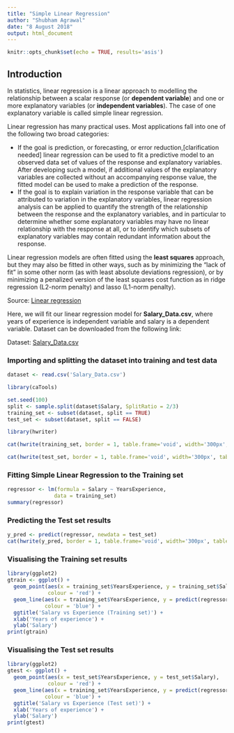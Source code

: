 ```yaml
---
title: "Simple Linear Regression"
author: "Shubham Agrawal"
date: "8 August 2018"
output: html_document
---
```


```r
knitr::opts_chunk$set(echo = TRUE, results='asis')
```

## Introduction
In statistics, linear regression is a linear approach to modelling the relationship between a scalar response (or **dependent variable**) and one or more explanatory variables (or **independent variables**). The case of one explanatory variable is called simple linear regression.

Linear regression has many practical uses. Most applications fall into one of the following two broad categories:

* If the goal is prediction, or forecasting, or error reduction,[clarification needed] linear regression can be used to fit a predictive model to an observed data set of values of the response and explanatory variables. After developing such a model, if additional values of the explanatory variables are collected without an accompanying response value, the fitted model can be used to make a prediction of the response.
* If the goal is to explain variation in the response variable that can be attributed to variation in the explanatory variables, linear regression analysis can be applied to quantify the strength of the relationship between the response and the explanatory variables, and in particular to determine whether some explanatory variables may have no linear relationship with the response at all, or to identify which subsets of explanatory variables may contain redundant information about the response.

Linear regression models are often fitted using the **least squares** approach, but they may also be fitted in other ways, such as by minimizing the "lack of fit" in some other norm (as with least absolute deviations regression), or by minimizing a penalized version of the least squares cost function as in ridge regression (L2-norm penalty) and lasso (L1-norm penalty).

Source: [Linear regression](https://en.wikipedia.org/wiki/Linear_regression)

Here, we will fit our linear regression model for __Salary_Data.csv__, where years of experience is independent variable and salary is a dependent variable. Dataset can be downloaded from the following link:

Dataset: [Salary_Data.csv](https://github.com/shubh2565/Machine-Learning-A-Z/tree/master/Regression)

### Importing and splitting the dataset into training and test data

```r
dataset <- read.csv('Salary_Data.csv')

library(caTools)

set.seed(100)
split <- sample.split(dataset$Salary, SplitRatio = 2/3)
training_set <- subset(dataset, split == TRUE)
test_set <- subset(dataset, split == FALSE)

library(hwriter)

cat(hwrite(training_set, border = 1, table.frame='void', width='300px', table.style='padding: 100px', row.names=FALSE, row.style=list('font-weight:bold')))

cat(hwrite(test_set, border = 1, table.frame='void', width='300px', table.style='padding: 100px', row.names=FALSE, row.style=list('font-weight:bold')))
```


### Fitting Simple Linear Regression to the Training set

```r
regressor <- lm(formula = Salary ~ YearsExperience,
               data = training_set)
summary(regressor)
```


### Predicting the Test set results

```r
y_pred <- predict(regressor, newdata = test_set)
cat(hwrite(y_pred, border = 1, table.frame='void', width='300px', table.style='padding: 100px', row.names=FALSE, row.style=list('font-weight:bold')))
```


### Visualising the Training set results

```r
library(ggplot2)
gtrain <- ggplot() +
  geom_point(aes(x = training_set$YearsExperience, y = training_set$Salary),
             colour = 'red') +
  geom_line(aes(x = training_set$YearsExperience, y = predict(regressor, newdata = training_set)),
            colour = 'blue') +
  ggtitle('Salary vs Experience (Training set)') +
  xlab('Years of experience') +
  ylab('Salary')
print(gtrain)
```


### Visualising the Test set results

```r
library(ggplot2)
gtest <- ggplot() +
  geom_point(aes(x = test_set$YearsExperience, y = test_set$Salary),
             colour = 'red') +
  geom_line(aes(x = training_set$YearsExperience, y = predict(regressor, newdata = training_set)),
            colour = 'blue') +
  ggtitle('Salary vs Experience (Test set)') +
  xlab('Years of experience') +
  ylab('Salary')
print(gtest)
```